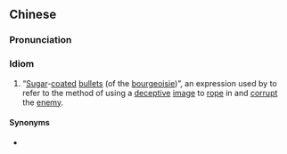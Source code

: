 {{also|糖衣砲彈|糖衣炮弹}}
==Chinese==
{{zh-forms|s=糖衣炮弹|t2=糖衣砲彈|type=22}}
{{wikipedia|lang=zh}}

===Pronunciation===
{{zh-pron
|m=tángyī pàodàn
|c=tong4 ji1 paau3 daan6-2
|cat=id
}}

===Idiom===
{{zh-idiom}}

# “[[sugar|Sugar]]-[[coat]]ed [[bullet]]s (of the [[bourgeoisie]])”, an expression used by {{w|Mao Zedong}} to refer to the method of using a [[deceptive]] [[image]] to [[rope]] in and [[corrupt]] the [[enemy]].

====Synonyms====
* {{zh-l|糖彈}}
